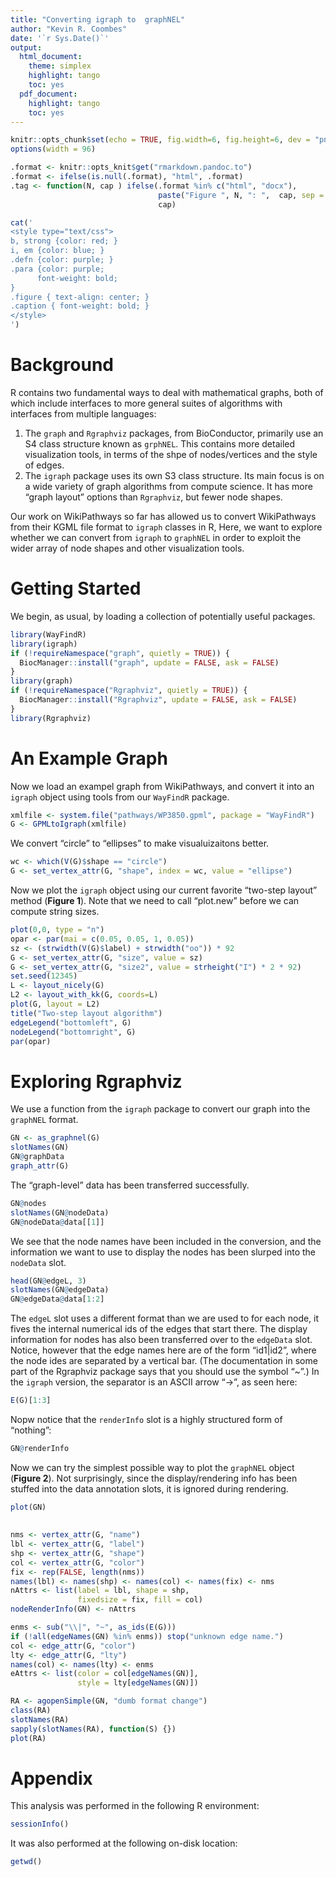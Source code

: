---
title: "Converting igraph to  graphNEL"
author: "Kevin R. Coombes"
date: '`r Sys.Date()`'
output: 
  html_document:
    theme: simplex
    highlight: tango
    toc: yes
  pdf_document:
    highlight: tango
    toc: yes
---

```{r setup, include=FALSE, results="hide"}
knitr::opts_chunk$set(echo = TRUE, fig.width=6, fig.height=6, dev = "png")
options(width = 96)

.format <- knitr::opts_knit$get("rmarkdown.pandoc.to")
.format <- ifelse(is.null(.format), "html", .format)
.tag <- function(N, cap ) ifelse(.format %in% c("html", "docx"),
                                 paste("Figure ", N, ": ",  cap, sep = ""),
                                 cap)
```
```{r mycss, results="asis", echo=FALSE}
cat('
<style type="text/css">
b, strong {color: red; }
i, em {color: blue; }
.defn {color: purple; }
.para {color: purple;
      font-weight: bold;
}
.figure { text-align: center; }
.caption { font-weight: bold; }
</style>
')
```

# Background
R contains two fundamental ways to deal with mathematical graphs, both of which include interfaces to
more general suites of algorithms with interfaces from multiple languages:

1. The `graph` and `Rgraphviz` packages, from BioConductor, primarily use an S4 class structure known
   as `grphNEL`. This contains more detailed visualization tools, in terms of the shpe of nodes/vertices
   and the style of edges.
2. The `igraph` package uses its own S3 class structure. Its main focus is on a wide variety of graph
   algorithms from compute science. It has more "graph layout" options than `Rgraphviz`, but fewer
   node shapes.

Our work on WikiPathways so far has allowed us to convert WikiPathways from their KGML file format
to `igraph` classes in R, Here, we want to explore whether we can convert from `igraph` to `graphNEL`
in order to exploit the wider array of node shapes and other visualization tools.

# Getting Started
We begin, as usual, by loading a collection of potentially useful packages.
```{r packs}
library(WayFindR)
library(igraph)
if (!requireNamespace("graph", quietly = TRUE)) {
  BiocManager::install("graph", update = FALSE, ask = FALSE)
}
library(graph)
if (!requireNamespace("Rgraphviz", quietly = TRUE)) {
  BiocManager::install("Rgraphviz", update = FALSE, ask = FALSE)
}
library(Rgraphviz)
```

# An Example Graph
Now we load an exampel graph from WikiPathways, and convert it into an `igraph` object using tools
from our `WayFindR` package.
```{r example}
xmlfile <- system.file("pathways/WP3850.gpml", package = "WayFindR")
G <- GPMLtoIgraph(xmlfile)
```
We convert "circle" to "ellipses" to make visualuizaitons better.
```{r reshape}
wc <- which(V(G)$shape == "circle")
G <- set_vertex_attr(G, "shape", index = wc, value = "ellipse")
```
Now we plot the `igraph` object using our current favorite "two-step layout" method (**Figure 1**). 
Note that we need to call "plot.new" before we can compute string sizes.
```{r fig01, fig.width=12, fig.height=12, fig.cap=.tag(1, "WikiPathways human oathway WP3850."), fig.keep='last'}
plot(0,0, type = "n")
opar <- par(mai = c(0.05, 0.05, 1, 0.05))
sz <- (strwidth(V(G)$label) + strwidth("oo")) * 92
G <- set_vertex_attr(G, "size", value = sz)
G <- set_vertex_attr(G, "size2", value = strheight("I") * 2 * 92)
set.seed(12345)
L <- layout_nicely(G)
L2 <- layout_with_kk(G, coords=L)
plot(G, layout = L2)
title("Two-step layout algorithm")
edgeLegend("bottomleft", G)
nodeLegend("bottomright", G)
par(opar)
```

# Exploring Rgraphviz
We use a function from the `igraph` package to convert our graph into the `graphNEL` format.
```{r GN}
GN <- as_graphnel(G)
slotNames(GN)
GN@graphData
graph_attr(G)
```
The "graph-level" data has been transferred successfully.
```{r nodestuff}
GN@nodes
slotNames(GN@nodeData)
GN@nodeData@data[[1]]
```
We see that the node names have been included in the conversion, and the information we want to use to
display the nodes has been slurped into the `nodeData` slot.
```{r edgestuff}
head(GN@edgeL, 3)
slotNames(GN@edgeData)
GN@edgeData@data[1:2]
```
The `edgeL` slot uses a different format than we are used to for each node, it fives the internal 
numerical ids of the edges that start there. The display information for nodes has also been transferred 
over to the `edgeData` slot. Notice, however that the edge names here are of the form "id1|id2", where the
node ides are separated by a vertical bar. (The documentation in some part of the Rgraphviz package says
that you should use the symbol "~".) In the `igraph` version, the separator is an ASCII arrow "->", as seen
here:
```{r igraphEdge}
E(G)[1:3]
```

Nopw notice that the `renderInfo` slot is a highly structured form of "nothing":
```{r moreGN}
GN@renderInfo
```

Now we can try the simplest possible way to plot the `graphNEL` object (**Figure 2**). Not surprisingly,
since the display/rendering info has been stuffed into the data annotation slots, it is ignored during rendering.

```{r fig02, fig.width=12, fig.height=12, fig.cap=.tag(2,"Simple Rgraphviz plot")}
plot(GN)
```

## 

```{r nAttrs}
nms <- vertex_attr(G, "name")
lbl <- vertex_attr(G, "label")
shp <- vertex_attr(G, "shape")
col <- vertex_attr(G, "color")
fix <- rep(FALSE, length(nms))
names(lbl) <- names(shp) <- names(col) <- names(fix) <- nms
nAttrs <- list(label = lbl, shape = shp,
               fixedsize = fix, fill = col)
nodeRenderInfo(GN) <- nAttrs
```

```{r eAttrs}
enms <- sub("\\|", "~", as_ids(E(G)))
if (!all(edgeNames(GN) %in% enms)) stop("unknown edge name.")
col <- edge_attr(G, "color")
lty <- edge_attr(G, "lty")
names(col) <- names(lty) <- enms
eAttrs <- list(color = col[edgeNames(GN)],
               style = lty[edgeNames(GN)])
```


```{r RA}
RA <- agopenSimple(GN, "dumb format change")
class(RA)
slotNames(RA)
sapply(slotNames(RA), function(S) {})
plot(RA)
```

# Appendix

This analysis was performed in the following R environment:
```{r si}
sessionInfo()
```
It was also performed at the following on-disk location:
```{r cwd}
getwd()
```